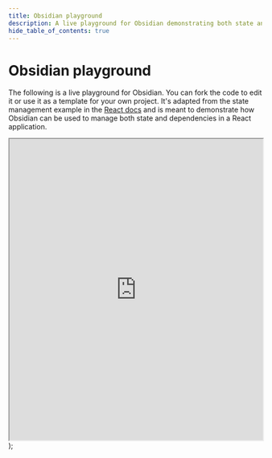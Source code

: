 ```yaml
---
title: Obsidian playground
description: A live playground for Obsidian demonstrating both state and dependency management in a React application.
hide_table_of_contents: true
---
```


# Obsidian playground

The following is a live playground for Obsidian. You can fork the code to edit it or use it as a template for your own project.
It's adapted from the state management example in the [React docs](https://react.dev/learn/scaling-up-with-reducer-and-context) and is meant to demonstrate how Obsidian can be used to manage both state and dependencies in a React application.

  <iframe
    style={{border: "1px solid rgba(0, 0, 0, 0.1)", borderRadius: "2px"}}
    width="100%"
    height="600"
    src="https://codesandbox.io/p/sandbox/obsidian-task-list-c16w8r?file=/src/App.tsx:,C11&embed=1&hidenavigation=1"
    allowfullscreen></iframe>
);

<Playground />
